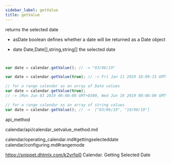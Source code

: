 ```yaml
---
sidebar_label: getValue
title: getValue
---
```



          


<Short>
 returns the selected date



</Short>



- asDate	boolean		defines whether a date will be returned as a Date object


- date		Date,Date[],string,string[]		the selected date


~~~js


var date = calendar.getValue(); // -> "03/06/19"

var date = calendar.getValue(true); // -> Fri Jan 11 2019 18:09:15 GMT+0300

// for a range calendar as an array of Date values 
var date = calendar.getValue(true); 
// -> [Mon Jun 03 2019 00:00:00 GMT+0300, Wed Jun 19 2019 00:00:00 GMT+0300]

// for a range calendar as an array of string values 
var date = calendar.getValue(); // ->  ["03/06/19", "19/06/19"]


~~~
 api_method

<Descr>





</Descr>






calendar/api/calendar_setvalue_method.md


calendar/operating_calendar.md#gettingselecteddate
calendar/configuring.md#rangemode


https://snippet.dhtmlx.com/k2vrfqj0	Calendar. Getting Selected Date